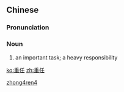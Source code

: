 ==Chinese==
{{zh-forms}}

===Pronunciation===
{{zh-pron
|m=zhòngrèn
|c=zung6 jam6
|h=pfs=chhung-yim
|mn=tāng-jīm/tiōng-jīm
|cat=n
}}

===Noun===
{{zh-noun}}

# {{lb|zh|literary}} an important task; a heavy responsibility

[[Category:Mandarin literary terms|zhong4ren4]]

[[ko:重任]]
[[zh:重任]]